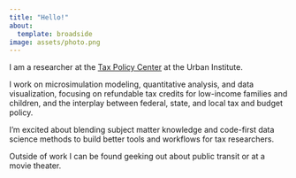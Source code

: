 ```yaml
---
title: "Hello!"
about:
  template: broadside
image: assets/photo.png
---
```


I am a researcher at the [Tax Policy Center](https://taxpolicycenter.org) at the Urban Institute.

I work on microsimulation modeling, quantitative analysis, and data visualization, focusing on refundable tax credits for low-income families and children, and the interplay between federal, state, and local tax and budget policy.

I'm excited about blending subject matter knowledge and code-first data science methods to build better tools and workflows for tax researchers.

Outside of work I can be found geeking out about public transit or at a movie theater.
